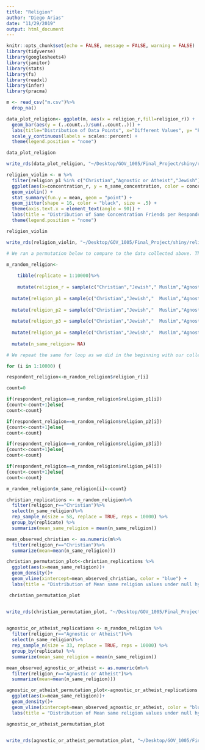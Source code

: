 ```yaml
---
title: "Religion"
author: "Diego Arias"
date: "11/29/2019"
output: html_document
---
```


```r
knitr::opts_chunk$set(echo = FALSE, message = FALSE, warning = FALSE)
library(tidyverse)
library(googlesheets4)
library(janitor)
library(stats)
library(fs)
library(readxl)
library(infer)
library(pracma)
```

```r
m <- read_csv("m.csv")%>%
  drop_na()
```


```r
data_plot_religion<- ggplot(m, aes(x = religion_r,fill=religion_r)) +
  geom_bar(aes(y = (..count..)/sum(..count..))) +
  labs(title="Distribution of Data Points", x="Different Values", y= "Percentage") +
  scale_y_continuous(labels = scales::percent) +
  theme(legend.position = "none")

data_plot_religion

write_rds(data_plot_religion, "~/Desktop/GOV_1005/Final_Project/shiny/religion/barplot_religion.rds")

```

```r
religion_violin <- m %>%
  filter(religion_p1 %in% c("Christian","Agnostic or Atheist","Jewish"))%>%
  ggplot(aes(x=concentration_r, y = n_same_concentration, color = concentration_r)) +
  geom_violin() +
  stat_summary(fun.y = mean, geom = "point") +
  geom_jitter(shape = 16, color = "black", size = .5) + 
  theme(axis.text.x = element_text(angle = 90)) +
  labs(title = "Distribution of Same Concentration Friends per Respondent Concentration", y = "Number of Same Concentration Friends") +
  theme(legend.position = "none")

religion_violin

write_rds(religion_violin, "~/Desktop/GOV_1005/Final_Project/shiny/religion/violin_religion.rds")
```



```r
# We ran a permutation below to compare to the data collected above. This permutation is based on the overall religion makeup of Harvard-- NOT the religion makeup of just friend groups. We will create a random sample with the proportions reported by Harvard and compare the outcome to the racial makeup of friend groups to see if there is self-segregation:

m_random_religion<-
    
    tibble(replicate = 1:10000)%>%
  
    mutate(religion_r = sample(c("Christian","Jewish","	Muslim","Agnostic or Atheist", "Hindu", "Other"), size=10000, replace = TRUE, prob=c(0.352, 0.065, 0.031, .389, 0.028, .13))) %>%
  
  mutate(religion_p1 = sample(c("Christian","Jewish","	Muslim","Agnostic or Atheist", "Hindu", "Other"), size=10000, replace = TRUE, prob=c(0.352, 0.065, 0.031, .389, 0.028, .13))) %>%
  
  mutate(religion_p2 = sample(c("Christian","Jewish","	Muslim","Agnostic or Atheist", "Hindu", "Other"), size=10000, replace = TRUE, prob=c(0.352, 0.065, 0.031, .389, 0.028, .13))) %>%
  
  mutate(religion_p3 = sample(c("Christian","Jewish","	Muslim","Agnostic or Atheist", "Hindu", "Other"), size=10000, replace = TRUE, prob=c(0.352, 0.065, 0.031, .389, 0.028, .13))) %>%
  
  mutate(religion_p4 = sample(c("Christian","Jewish","	Muslim","Agnostic or Atheist", "Hindu", "Other"), size=10000, replace = TRUE, prob=c(0.352, 0.065, 0.031, .389, 0.028, .13))) %>%
  
  mutate(n_same_religion= NA)

# We repeat the same for loop as we did in the beginning with our collected data, but with the sample we generated with the for loop above:

for (i in 1:10000) {

respondent_religion<-m_random_religion$religion_r[i]

count=0

if(respondent_religion==m_random_religion$religion_p1[i])
{count<-count+1}else{
count<-count}

if(respondent_religion==m_random_religion$religion_p2[i])
{count<-count+1}else{
count<-count}

if(respondent_religion==m_random_religion$religion_p3[i])
{count<-count+1}else{
count<-count}

if(respondent_religion==m_random_religion$religion_p4[i])
{count<-count+1}else{
count<-count}

m_random_religion$n_same_religion[i]<-count}
```


```r
christian_replications <- m_random_religion%>%
  filter(religion_r=="Christian")%>%
  select(n_same_religion)%>%
  rep_sample_n(size = 58, replace = TRUE, reps = 10000) %>% 
  group_by(replicate) %>% 
  summarize(mean_same_religion = mean(n_same_religion))

mean_observed_christian <- as.numeric(m%>%
  filter(religion_r=="Christian")%>%
  summarize(mean=mean(n_same_religion)))

christian_permutation_plot<-christian_replications %>%
  ggplot(aes(x=mean_same_religion))+
  geom_density()+
  geom_vline(xintercept=mean_observed_christian, color = "blue") + 
  labs(title = "Distribution of Mean same religion values under null hypothesis", subtitle = "Our observed value, shown in blue, is larger than we would expect under random friend assignment", x = "Mean Number of Same Religion Friends per Replication")

 christian_permutation_plot


write_rds(christian_permutation_plot, "~/Desktop/GOV_1005/Final_Project/shiny/religion/christian_permutation.rds")
             

```

```r
agnostic_or_atheist_replications <- m_random_religion %>%
  filter(religion_r=="Agnostic or Atheist")%>%
  select(n_same_religion)%>%
  rep_sample_n(size = 33, replace = TRUE, reps = 10000) %>% 
  group_by(replicate) %>% 
  summarize(mean_same_religion = mean(n_same_religion))

mean_observed_agnostic_or_atheist <- as.numeric(m%>%
  filter(religion_r=="Agnostic or Atheist")%>%
  summarize(mean=mean(n_same_religion)))

agnostic_or_atheist_permutation_plot<-agnostic_or_atheist_replications %>%
  ggplot(aes(x=mean_same_religion))+
  geom_density()+
  geom_vline(xintercept=mean_observed_agnostic_or_atheist, color = "blue") + 
  labs(title = "Distribution of Mean same religion values under null hypothesis", subtitle = "Our observed value, shown in blue, is smaller than we would expect under random friend assignment", x = "Mean Number of Same Religion Friends per Replication")

agnostic_or_atheist_permutation_plot


write_rds(agnostic_or_atheist_permutation_plot, "~/Desktop/GOV_1005/Final_Project/shiny/religion/agnostic_or_atheist_permutation.rds")
             
```




